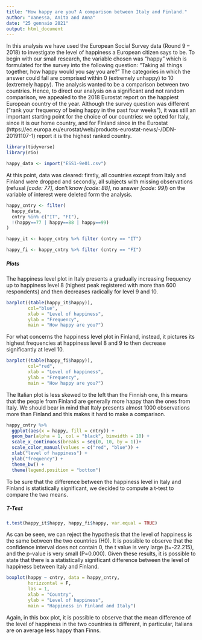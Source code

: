 ```yaml
---
title: "How happy are you? A comparison between Italy and Finland."
author: "Vanessa, Anita and Anna"
date: "25 gennaio 2021"
output: html_document
---
```

In this analysis we have used the European Social Survey data (Round 9 – 2018) to investigate the level of happiness a European citizen says to be. 
To begin with our small research, the variable chosen was “happy” which is formulated for the survey into the following question:
“Taking all things together, how happy would you say you are?”
The categories in which the answer could fall are comprised within 0 (extremely unhappy) to 10 (extremely happy). 
The analysis wanted to be a comparison between two countries. Hence, to direct our analysis on a significant and not random comparison, we appealed to the 2018 Eurostat report on the happiest European country of the year. Although the survey question was different (“rank your frequency of being happy in the past four weeks”), it was still an important starting point for the choice of our countries: 
we opted for Italy, since it is our home country, and for Finland since in the 
Eurostat (https://ec.europa.eu/eurostat/web/products-eurostat-news/-/DDN-20191107-1) report it is the highest ranked country.
```r
library(tidyverse)
library(rio)

happy_data <- import("ESS1-9e01.csv")
```

At this point, data was cleared: firstly, all countries except from Italy and Finland were dropped and secondly, all subjects with missing observations (refusal *[code: 77]*, don’t know *[code: 88]*, no answer *[code: 99]*) on the variable of interest were deleted form the analysis.

```r
happy_cntry <- filter(
  happy_data,
  cntry %in% c("IT", "FI"),
  !(happy==77 | happy==88 | happy==99)
)

happy_it <- happy_cntry %>% filter (cntry == "IT")

happy_fi <- happy_cntry %>% filter (cntry == "FI")
```


##### Plots
The happiness level plot in Italy presents a gradually increasing frequency up to happiness level 8 (highest peak registered with more than 600 respondents) and then decreases radically for level 9 and 10.
```r
barplot((table(happy_it$happy)),
        col="blue",
        xlab = "Level of happiness",
        ylab = "Frequency",
        main = "How happy are you?")
```


For what concerns the happiness level plot in Finland, instead, it pictures its highest frequencies at happiness level 8 and 9 to then decrease significantly at level 10. 
```r
barplot((table(happy_fi$happy)),
        col="red",
        xlab = "Level of happiness",
        ylab = "Frequency",
        main = "How happy are you?")
```


The Italian plot is less skewed to the left than the Finnish one, this means that the people from Finland are generally more happy than the ones from Italy. 
We should bear in mind that Italy presents almost 1000 observations more than Finland and this makes it hard to make a comparison.
```r
happy_cntry %>%
  ggplot(aes(x = happy, fill = cntry)) +
  geom_bar(alpha = 1, col = "black", binwidth = 10) +
  scale_x_continuous(breaks = seq(0, 10, by = 1))+
  scale_color_manual(values = c("red", "blue")) +
  xlab("level of happiness") +
  ylab("frequency") +
  theme_bw() +
  theme(legend.position = "bottom")
```

To be sure that the difference between the happiness level in Italy and Finland is statistically significant, we decided to compute a t-test to compare the two means.

##### T-Test
```r
t.test(happy_it$happy, happy_fi$happy, var.equal = TRUE)
```

As can be seen, we can reject the hypothesis that the level of happiness is the same between the two countries (H0). It is possible to observe that the confidence interval
does not contain 0, the t value is very large (t=-22.215), and the p-value is very small (P=0.000). Given these results, it is possible to state that there is a statistically significant difference between the level of happiness between Italy and Finland.


```r
boxplot(happy ~ cntry, data = happy_cntry, 
        horizzontal = F,
        las = 1,
        xlab = "Country",
        ylab = "Level of happiness",
        main = "Happiness in Finland and Italy")
```

Again, in this box plot, it is possible to observe that the mean difference of the level of happiness in the two countries is different, in particular, Italians are on average less happy than Finns. 


